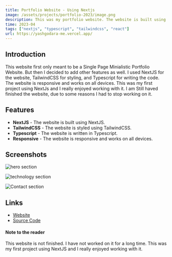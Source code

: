 ```yaml
---
title: Portfolio Website - Using Nextjs
image: /assets/projects/portfolio-2023/image.png
description: This was my portfolio website. The website is built using NextJS, TailwindCSS, and Typescript.
time: 2023-04
tags: ["nextjs", "typescript", "tailwindcss", "react"]
url: https://yashgodara-me.vercel.app/
---
```


## Introduction

This website first only meant to be a Single Page Minialistic Portfolio Website. But then I decided to add other features as well. I used NextJS for the website, TailwindCSS for styling, and Typescript for writing the code. The website is responsive and works on all devices. This was my first project using NextJs
and I really enjoyed working with it. I am Still haved finished the website, due to some reasons I had to stop working on it.

## Features

- **NextJS** - The website is built using NextJS.
- **TailwindCSS** - The website is styled using TailwindCSS.
- **Typescript** - The website is written in Typescript.
- **Responsive** - The website is responsive and works on all devices.

## Screenshots

<Image
  src='/assets/projects/portfolio-2023/image.png'
  alt='hero section'
  width={2580}
  height={1691}
/>

<Image
  src='/assets/projects/portfolio-2023/1.png'
  alt='technology section'
  width={2580}
  height={1691}
/>

<Image
  src='/assets/projects/portfolio-2023/2.png'
  alt='Contact section'
  width={2580}
  height={1691}
/>

## Links

- [Website](https://yashgodara-me.vercel.app/)
- [Source Code](https://github.com/y17godara/yashgodara.me)

#### Note to the reader

This website is not finished. I have not worked on it for a long time.
This was my first project using NextJS and I really enjoyed working with it.
